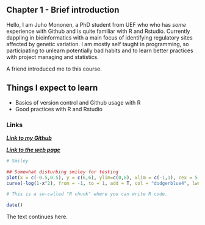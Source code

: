 ## Chapter 1 - Brief introduction

Hello, I am Juho Mononen, a PhD student from UEF who who has *some* experience with Github and is quite familiar with R and Rstudio. Currently dappling in bioinformatics with a main focus of identifying regulatory sites affected by genetic variation. I am mostly self taught in programming, so participating to unlearn potentially bad habits and to learn better practices with project managing and statistics. 

A friend introduced me to this course.

## Things  I expect to learn
* Basics of version control and Github usage with R
* Good practices with R and Rstudio
 
### Links
**_[Link to my Github](https://github.com/juhomon/IODS-project)_**

**_[Link to the web page](https://juhomon.github.io/IODS-project/)_**

```r
# Smiley 

## Somewhat disturbing smiley for testing
plot(x = c(-0.5,0.5), y = c(6,6), ylim=c(0,8), xlim = c(-1,1), cex = 5, xlab = "" , ylab = "", axes = F, pch = 20, col = "dodgerblue4")
curve(-log(1-x^2), from = -1, to = 1, add = T, col = "dodgerblue4", lwd = 5)

```

```r
# This is a so-called "R chunk" where you can write R code.

date()

```
The text continues here.

